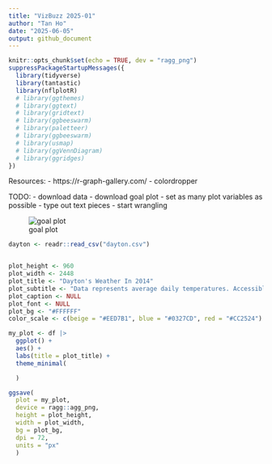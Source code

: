 ```yaml
---
title: "VizBuzz 2025-01"
author: "Tan Ho"
date: "2025-06-05"
output: github_document
---
```


```r
knitr::opts_chunk$set(echo = TRUE, dev = "ragg_png")
suppressPackageStartupMessages({
  library(tidyverse)
  library(tantastic)
  library(nflplotR)
  # library(ggthemes)
  # library(ggtext)
  # library(gridtext)
  # library(ggbeeswarm)
  # library(paletteer)
  # library(ggbeeswarm)
  # library(usmap)
  # library(ggVennDiagram)
  # library(ggridges)
})
```

Resources:
- https://r-graph-gallery.com/
- colordropper

TODO:
- download data
- download goal plot
- set as many plot variables as possible
- type out text pieces
- start wrangling

![goal plot](goal_plot.png)

```r
dayton <- readr::read_csv("dayton.csv")
```

```r

```

```r
plot_height <- 960
plot_width <- 2448
plot_title <- "Dayton's Weather In 2014"
plot_subtitle <- "Data represents average daily temperatures. Accessible data dates back to \\nJanuary 1, 1995. Data for 2014 is only available through December 16. \\n Average temperature for the year was 51.9 making 2014 the 9th coldest \\nyear since 1995"
plot_caption <- NULL
plot_font <- NULL
plot_bg <- "#FFFFFF"
color_scale <- c(beige = "#EED7B1", blue = "#0327CD", red = "#CC2524")
```

```r
my_plot <- df |>
  ggplot() +
  aes() +
  labs(title = plot_title) +
  theme_minimal(

  )

ggsave(
  plot = my_plot,
  device = ragg::agg_png,
  height = plot_height,
  width = plot_width,
  bg = plot_bg,
  dpi = 72,
  units = "px"
  )
```
